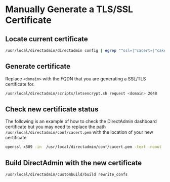 # Manually Generate a TLS/SSL Certificate

## Locate current certificate
```bash
/usr/local/directadmin/directadmin config | egrep "^ssl=|^cacert=|^cakey="
```

## Generate certificate
Replace `<domain>` with the FQDN that you are generating a SSL/TLS certificate for.
```bash
/usr/local/directadmin/scripts/letsencrypt.sh request <domain> 2048
```
## Check new certificate status
The following is an example of how to check the DirectAdmin dashboard certificate but you may need to replace the path `/usr/local/directadmin/conf/cacert.pem` with the location of your new certificate
```bash
openssl x509 -in  /usr/local/directadmin/conf/cacert.pem -text -noout
```
## Build DirectAdmin with the new certificate
```bash
/usr/local/directadmin/custombuild/build rewrite_confs
```
